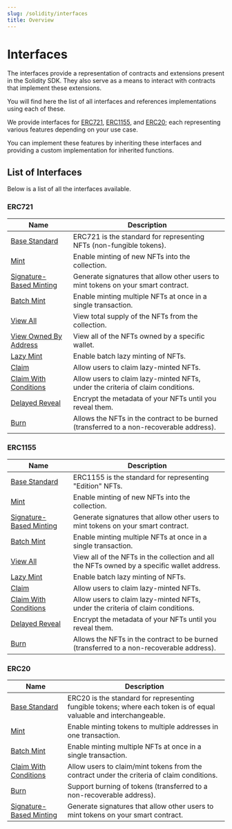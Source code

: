 ```yaml
---
slug: /solidity/interfaces
title: Overview
---
```



# Interfaces

<div className="heroGrid">
<div>
  <p>
The interfaces provide a representation of contracts and extensions present in the Solidity SDK. They also serve as a means to interact with contracts that implement these extensions.
  </p>
<p>
You will find here the list of all interfaces and references implementations using each of these.
</p>

We provide interfaces for [ERC721](/solidity/interfaces/erc721), [ERC1155](/solidity/interfaces/erc1155), and
[ERC20](/solidity/interfaces/erc20); each representing various features depending on your use case.

You can implement these features by inheriting these interfaces and providing a custom implementation for inherited functions.

</div>

<div className="heroGridImageContainer">
  <ThemedImage
    sources={{
      light: "/assets/extensions.png",
      dark: "/assets/extensions.png",
    }}
    className="heroGridImage"
    alt="thirdweb dashboard"
  />
</div>

</div>

## List of Interfaces

Below is a list of all the interfaces available.

### ERC721

| Name                                                                           | Description                                                                              |
| ------------------------------------------------------------------------------ | ---------------------------------------------------------------------------------------- |
| [Base Standard](/solidity/interfaces/erc721)                                | ERC721 is the standard for representing NFTs (non-fungible tokens).                      |
| [Mint](/solidity/interfaces/erc721mintable)                                 | Enable minting of new NFTs into the collection.                                          |
| [Signature-Based Minting](/solidity/interfaces/erc721signaturemintable)     | Generate signatures that allow other users to mint tokens on your smart contract.        |
| [Batch Mint](/solidity/interfaces/erc721batchmintable)                      | Enable minting multiple NFTs at once in a single transaction.                            |
| [View All](/solidity/interfaces/erc721supply)                               | View total supply of the NFTs from the collection.                                       |
| [View Owned By Address](/solidity/interfaces/erc721enumerable)              | View all of the NFTs owned by a specific wallet.                                         |
| [Lazy Mint](/solidity/interfaces/erc721lazymintable)                        | Enable batch lazy minting of NFTs.                                                       |
| [Claim](/solidity/interfaces/erc721claimable)                               | Allow users to claim lazy-minted NFTs.                                                   |
| [Claim With Conditions](/solidity/interfaces/erc721claimablewithconditions) | Allow users to claim lazy-minted NFTs, under the criteria of claim conditions.           |
| [Delayed Reveal](/solidity/interfaces/erc721revealable)                     | Encrypt the metadata of your NFTs until you reveal them.                                 |
| [Burn](/solidity/interfaces/erc721burnable)                                 | Allows the NFTs in the contract to be burned (transferred to a non-recoverable address). |

### ERC1155

| Name                                                                            | Description                                                                                 |
| ------------------------------------------------------------------------------- | ------------------------------------------------------------------------------------------- |
| [Base Standard](/solidity/interfaces/erc1155)                                | ERC1155 is the standard for representing "Edition" NFTs.                                    |
| [Mint](/solidity/interfaces/erc1155mintable)                                 | Enable minting of new NFTs into the collection.                                             |
| [Signature-Based Minting](/solidity/interfaces/erc1155signaturemintable)     | Generate signatures that allow other users to mint tokens on your smart contract.           |
| [Batch Mint](/solidity/interfaces/erc1155batchmintable)                      | Enable minting multiple NFTs at once in a single transaction.                               |
| [View All](/solidity/interfaces/erc1155enumerable)                           | View all of the NFTs in the collection and all the NFTs owned by a specific wallet address. |
| [Lazy Mint](/solidity/interfaces/erc1155lazymintable)                        | Enable batch lazy minting of NFTs.                                                          |
| [Claim](/solidity/interfaces/erc1155claimable)                               | Allow users to claim lazy-minted NFTs.                                                      |
| [Claim With Conditions](/solidity/interfaces/erc1155claimablewithconditions) | Allow users to claim lazy-minted NFTs, under the criteria of claim conditions.              |
| [Delayed Reveal](/solidity/interfaces/erc1155revealable)                     | Encrypt the metadata of your NFTs until you reveal them.                                    |
| [Burn](/solidity/interfaces/erc1155burnable)                                 | Allows the NFTs in the contract to be burned (transferred to a non-recoverable address).    |

### ERC20

| Name                                                                          | Description                                                                                                        |
| ----------------------------------------------------------------------------- | ------------------------------------------------------------------------------------------------------------------ |
| [Base Standard](/solidity/interfaces/erc20)                                | ERC20 is the standard for representing fungible tokens; where each token is of equal valuable and interchangeable. |
| [Mint](/solidity/interfaces/erc20mintable)                                 | Enable minting tokens to multiple addresses in one transaction.                                                    |
| [Batch Mint](/solidity/interfaces/erc1155batchmintable)                    | Enable minting multiple NFTs at once in a single transaction.                                                      |
| [Claim With Conditions](/solidity/interfaces/erc20claimablewithconditions) | Allow users to claim/mint tokens from the contract under the criteria of claim conditions.                         |
| [Burn](/solidity/interfaces/erc20burnable)                                 | Support burning of tokens (transferred to a non-recoverable address).                                              |
| [Signature-Based Minting](/solidity/interfaces/erc20signaturemintable)     | Generate signatures that allow other users to mint tokens on your smart contract.                                  |
